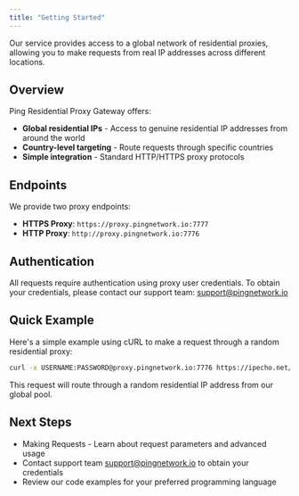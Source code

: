 ```yaml
---
title: "Getting Started"
---
```


Our service provides access to a global network of residential proxies, allowing you to make requests from real IP addresses across different locations.

## Overview

Ping Residential Proxy Gateway offers:

- **Global residential IPs** - Access to genuine residential IP addresses from around the world
- **Country-level targeting** - Route requests through specific countries
- **Simple integration** - Standard HTTP/HTTPS proxy protocols

## Endpoints

We provide two proxy endpoints:

- **HTTPS Proxy**: `https://proxy.pingnetwork.io:7777`
- **HTTP Proxy**: `http://proxy.pingnetwork.io:7776`

## Authentication

All requests require authentication using proxy user credentials. To obtain your credentials, please contact our support team: [support@pingnetwork.io](mailto:support@pingnetwork.io)

## Quick Example

Here's a simple example using cURL to make a request through a random residential proxy:

```bash
curl -x USERNAME:PASSWORD@proxy.pingnetwork.io:7776 https://ipecho.net/plain
```

This request will route through a random residential IP address from our global pool.

## Next Steps

- Making Requests - Learn about request parameters and advanced usage
- Contact support team [support@pingnetwork.io](mailto:support@pingnetwork.io) to obtain your credentials
- Review our code examples for your preferred programming language